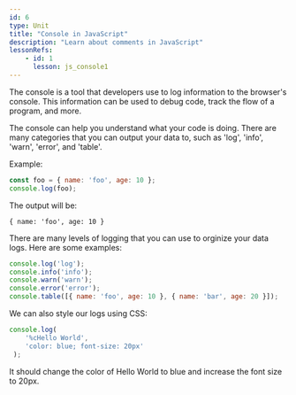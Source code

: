 ```yaml
---
id: 6
type: Unit
title: "Console in JavaScript"
description: "Learn about comments in JavaScript"
lessonRefs: 
    - id: 1
      lesson: js_console1
---
```


The console is a tool that developers use to log information to the browser's console. This information can be used to debug code, track the flow of a program, and more.


The console can help you understand what your code is doing.
There are many categories that you can output your data to, such as 'log', 'info', 'warn', 'error', and 'table'.


Example:

```js
const foo = { name: 'foo', age: 10 };
console.log(foo);
```
The output will be:

```text
{ name: 'foo', age: 10 }
```

There are many levels of logging that you can use to orginize your data logs. Here are some examples:

```js
console.log('log');
console.info('info');
console.warn('warn');
console.error('error');
console.table([{ name: 'foo', age: 10 }, { name: 'bar', age: 20 }]);
```

We can also style our logs using CSS:

```js
console.log(
    '%cHello World',
    'color: blue; font-size: 20px'
 );
```

It should change the color of Hello World to blue and increase the font size to 20px.
